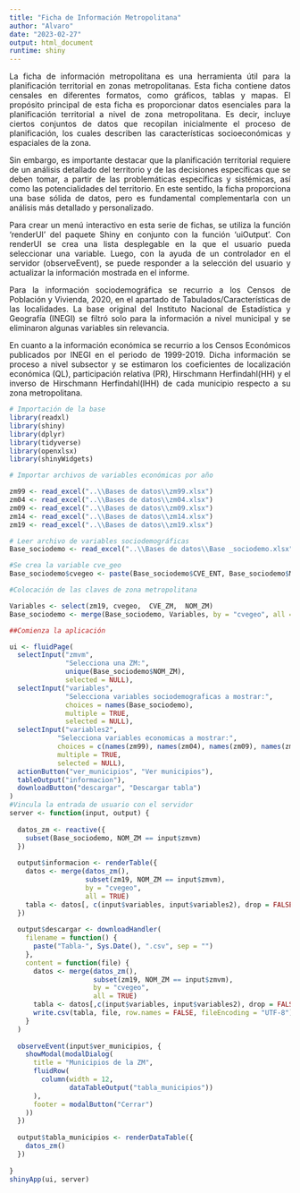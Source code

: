 ```yaml
---
title: "Ficha de Información Metropolitana"
author: "Alvaro"
date: "2023-02-27"
output: html_document
runtime: shiny
---
```

<div style="text-align: justify">  <div/>

La ficha de información metropolitana es una herramienta útil para la planificación territorial en zonas metropolitanas. Esta ficha contiene datos censales en diferentes formatos, como gráficos, tablas y mapas.
El propósito principal de esta ficha es proporcionar datos esenciales para la planificación territorial a nivel de zona metropolitana. Es decir, incluye ciertos conjuntos de datos que recopilan inicialmente el proceso de planificación, los cuales describen las características socioeconómicas y espaciales de la zona.

Sin embargo, es importante destacar que la planificación territorial requiere de un análisis detallado del territorio y de las decisiones específicas que se deben tomar, a partir de las problemáticas específicas y sistémicas, así como las potencialidades del territorio. En este sentido, la ficha proporciona una base sólida de datos, pero es fundamental complementarla con un análisis más detallado y personalizado.

Para crear un menú interactivo en esta serie de fichas, se utiliza la función 'renderUI' del paquete Shiny en conjunto con la función 'uiOutput'. Con renderUI se crea una lista desplegable en la que el usuario pueda seleccionar una variable. Luego, con la ayuda de un controlador en el servidor (observeEvent), se puede responder a la selección del usuario y actualizar la información mostrada en el informe. 

Para la información sociodemográfica se recurrio a los Censos de Población y Vivienda, 2020, en el apartado de Tabulados/Características de las localidades. La base original del Instituto Nacional de Estadística y Geografía (INEGI) se filtró solo para la información a nivel municipal y se eliminaron algunas variables sin relevancia.

En cuanto a la información económica se recurrio a los Censos Económicos publicados por INEGI en el periodo de 1999-2019. Dicha información se proceso a nivel subsector y se estimaron los coeficientes de localización económica (QL), participación relativa (PR),  Hirschmann Herfindahl(HH) y el inverso de Hirschmann Herfindahl(IHH) de cada municipio respecto a su zona metropolitana.

```r
# Importación de la base
library(readxl)
library(shiny)
library(dplyr)
library(tidyverse)
library(openxlsx)
library(shinyWidgets)

# Importar archivos de variables económicas por año

zm99 <- read_excel("..\\Bases de datos\\zm99.xlsx")
zm04 <- read_excel("..\\Bases de datos\\zm04.xlsx")
zm09 <- read_excel("..\\Bases de datos\\zm09.xlsx")
zm14 <- read_excel("..\\Bases de datos\\zm14.xlsx")
zm19 <- read_excel("..\\Bases de datos\\zm19.xlsx")

# Leer archivo de variables sociodemográficas
Base_sociodemo <- read_excel("..\\Bases de datos\\Base _sociodemo.xlsx")

#Se crea la variable cve_geo
Base_sociodemo$cvegeo <- paste(Base_sociodemo$CVE_ENT, Base_sociodemo$MUN, sep = "")

#Colocación de las claves de zona metropolitana

Variables <- select(zm19, cvegeo,  CVE_ZM,  NOM_ZM)
Base_sociodemo <- merge(Base_sociodemo, Variables, by = "cvegeo", all = TRUE)

##Comienza la aplicación

ui <- fluidPage(
  selectInput("zmvm",
              "Selecciona una ZM:",
              unique(Base_sociodemo$NOM_ZM),
              selected = NULL),
  selectInput("variables",
              "Selecciona variables sociodemograficas a mostrar:",
              choices = names(Base_sociodemo),
              multiple = TRUE,
              selected = NULL),
  selectInput("variables2",
            "Selecciona variables economicas a mostrar:",
            choices = c(names(zm99), names(zm04), names(zm09), names(zm14), names(zm19)),
            multiple = TRUE,
            selected = NULL),
  actionButton("ver_municipios", "Ver municipios"),
  tableOutput("informacion"),
  downloadButton("descargar", "Descargar tabla")
)
#Vincula la entrada de usuario con el servidor
server <- function(input, output) {
  
  datos_zm <- reactive({
    subset(Base_sociodemo, NOM_ZM == input$zmvm)
  })
  
  output$informacion <- renderTable({
    datos <- merge(datos_zm(),
                   subset(zm19, NOM_ZM == input$zmvm),
                   by = "cvegeo",
                   all = TRUE)
    tabla <- datos[, c(input$variables, input$variables2), drop = FALSE]
  })
  
  output$descargar <- downloadHandler(
    filename = function() {
      paste("Tabla-", Sys.Date(), ".csv", sep = "")
    },
    content = function(file) {
      datos <- merge(datos_zm(),
                     subset(zm19, NOM_ZM == input$zmvm), 
                     by = "cvegeo",
                     all = TRUE)
      tabla <- datos[,c(input$variables, input$variables2), drop = FALSE]
      write.csv(tabla, file, row.names = FALSE, fileEncoding = "UTF-8")
    }
  )
  
  observeEvent(input$ver_municipios, {
    showModal(modalDialog(
      title = "Municipios de la ZM",
      fluidRow(
        column(width = 12,
               dataTableOutput("tabla_municipios"))
      ),
      footer = modalButton("Cerrar")
    ))
  })
  
  output$tabla_municipios <- renderDataTable({
    datos_zm()
  })
  
}
shinyApp(ui, server)
```